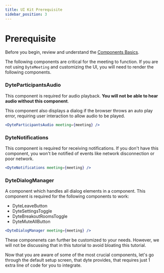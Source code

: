 ```yaml
---
title: UI Kit Prerequisite
sidebar_position: 3
---
```


# Prerequisite

Before you begin, review and understand the
[Components Basics](/react-ui-kit/basics/components-basics).

The following components are critical for the meeting to function. If you are
not using `DyteMeeting` and customizing the UI, you will need to render the
following components.

### DyteParticipantsAudio

This component is required for audio playback. **You will not be able to hear
audio without this component**.

This component also displays a dialog if the browser throws an auto play error,
requiring user interaction to allow audio to be played.

```jsx
<DyteParticipantsAudio meeting={meeting} />
```

### DyteNotifications

This component is required for receiving notifications. If you don't have this
component, you won't be notified of events like network disconnection or poor
network.

```jsx
<DyteNotifications meeting={meeting} />
```

### DyteDialogManager

A component which handles all dialog elements in a component. This component is required for the following components to work:

- DyteLeaveButton
- DyteSettingsToggle
- DyteBreakoutRoomsToggle
- DyteMuteAllButton

```jsx
<DyteDialogManager meeting={meeting} />
```

These componenets can further be customized to your needs. However, we will not be discussing that in this tutorial to avoid bloating this tutorial.

Now that you are aware of some of the most crucial components, let's go through the default setup screen, that dyte provides, that requires just 1 extra line of code for you to integrate.

<head>
  <title>React UI Kit Prerequisite</title>
</head>
